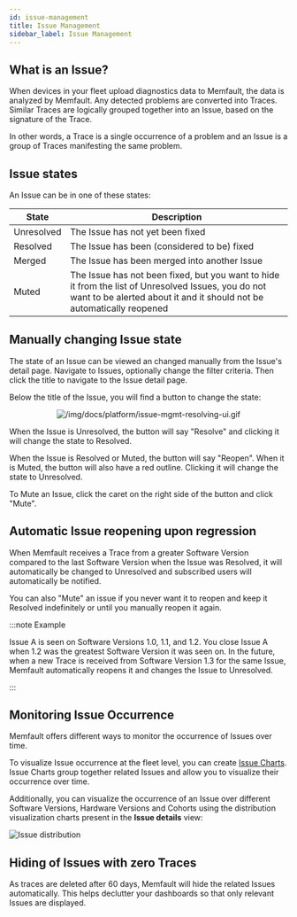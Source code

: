 ```yaml
---
id: issue-management
title: Issue Management
sidebar_label: Issue Management
---
```


## What is an Issue?

When devices in your fleet upload diagnostics data to Memfault, the data is
analyzed by Memfault. Any detected problems are converted into Traces. Similar
Traces are logically grouped together into an Issue, based on the signature of
the Trace.

In other words, a Trace is a single occurrence of a problem and an Issue is a
group of Traces manifesting the same problem.

## Issue states

An Issue can be in one of these states:

| State      | Description                                                                                                                                                                  |
| ---------- | ---------------------------------------------------------------------------------------------------------------------------------------------------------------------------- |
| Unresolved | The Issue has not yet been fixed                                                                                                                                             |
| Resolved   | The Issue has been (considered to be) fixed                                                                                                                                  |
| Merged     | The Issue has been merged into another Issue                                                                                                                                 |
| Muted      | The Issue has not been fixed, but you want to hide it from the list of Unresolved Issues, you do not want to be alerted about it and it should not be automatically reopened |

## Manually changing Issue state

The state of an Issue can be viewed an changed manually from the Issue's detail
page. Navigate to Issues, optionally change the filter criteria. Then click the
title to navigate to the Issue detail page.

Below the title of the Issue, you will find a button to change the state:

<p align="center">
  <img
    src="/img/docs/platform/issue-mgmt-resolving-ui.gif"
    alt="/img/docs/platform/issue-mgmt-resolving-ui.gif"
  />
</p>

When the Issue is Unresolved, the button will say "Resolve" and clicking it will
change the state to Resolved.

When the Issue is Resolved or Muted, the button will say "Reopen". When it is
Muted, the button will also have a red outline. Clicking it will change the
state to Unresolved.

To Mute an Issue, click the caret on the right side of the button and click
"Mute".

## Automatic Issue reopening upon regression

When Memfault receives a Trace from a greater Software Version compared to the
last Software Version when the Issue was Resolved, it will automatically be
changed to Unresolved and subscribed users will automatically be notified.

You can also "Mute" an issue if you never want it to reopen and keep it Resolved
indefinitely or until you manually reopen it again.

:::note Example

Issue A is seen on Software Versions 1.0, 1.1, and 1.2. You close Issue A when
1.2 was the greatest Software Version it was seen on. In the future, when a new
Trace is received from Software Version 1.3 for the same Issue, Memfault
automatically reopens it and changes the Issue to Unresolved.

:::

## Monitoring Issue Occurrence

Memfault offers different ways to monitor the occurrence of Issues over time.

To visualize Issue occurrence at the fleet level, you can create
[Issue Charts](/docs/platform/charts#issue-charts). Issue Charts group together
related Issues and allow you to visualize their occurrence over time.

Additionally, you can visualize the occurrence of an Issue over different
Software Versions, Hardware Versions and Cohorts using the distribution
visualization charts present in the **Issue details** view:

![Issue distribution](/img/docs/platform/issue-distribution-min.png)

## Hiding of Issues with zero Traces

As traces are deleted after 60 days, Memfault will hide the related Issues automatically. This
helps declutter your dashboards so that only relevant Issues are displayed.
